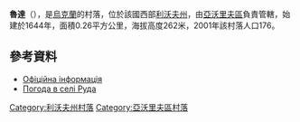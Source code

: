 {{coord|50|7|5|N|23|24|42|E|scale:100000|display=title}}

'''魯達'''（{{lang-uk|Руда}}），是[[烏克蘭|烏克蘭]]的村落，位於該國西部[[利沃夫州|利沃夫州]]，由[[亞沃里夫區|亞沃里夫區]]負責管轄，始建於1644年，面積0.26平方公里，海拔高度262米，2001年該村落人口176。

==參考資料==
* [http://w1.c1.rada.gov.ua/pls/z7503/A005?rdat1=12.04.2013&rf7571=21504 Офіційна інформація]
* [http://weather.in.ua/ua/l'vovskaja/22835 Погода в селі Руда] {{Wayback|url=http://weather.in.ua/ua/l%27vovskaja/22835 |date=20111221181425 }}

{{DEFAULTSORT:Руда}}
[[Category:利沃夫州村落|Category:利沃夫州村落]]
[[Category:亞沃里夫區村落|Category:亞沃里夫區村落]]


{{Lviv-geo-stub}}